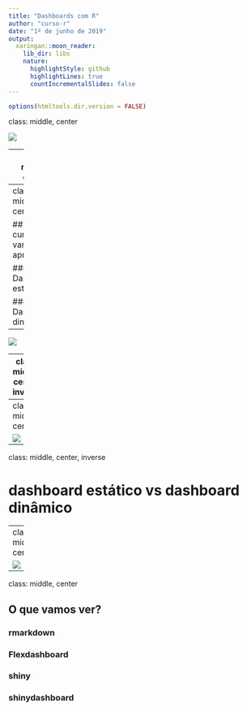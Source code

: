 ```yaml
---
title: "Dashboards com R"
author: "curso-r"
date: "1º de junho de 2019"
output:
  xaringan::moon_reader:
    lib_dir: libs
    nature:
      highlightStyle: github
      highlightLines: true
      countIncrementalSlides: false
---
```


```r
options(htmltools.dir.version = FALSE)
```

class: middle, center

<img src="img/cursor.png">

---
class: middle, center

<img src="img/professores.png">

---
class: middle, center

## Neste curso, vamos aprender

### 1. Dashboards estáticos

### 2. Dashboards dinâmicos

--

<img src="img/rstudio.png">

---
class: middle, center, inverse

## Por que dashboards?

---
class: middle, center

<img src="img/ciclo.png">

---
class: middle, center, inverse

# dashboard estático vs dashboard dinâmico

---
class: middle, center

<img src="img/como-funciona.png">

---
class: middle, center

## O que vamos ver?

### rmarkdown
### Flexdashboard

### shiny
### shinydashboard

